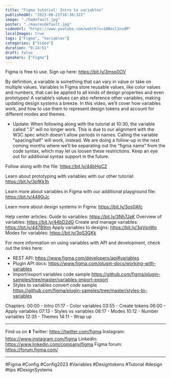 ```yaml
---
title: "Figma tutorial: Intro to variables"
publishedAt: "2023-06-21T16:30:32Z"
image: "./hqdefault.jpg"
poster: "./maxresdefault.jpg"
videoUrl: "https://www.youtube.com/watch?v=1ONxxlJnvdM"
localImages: true
tags: ["Figma", "Variables"]
categories: ["Video"]
duration: "0:14:51"
draft: false
speakers: ["Figma"]
---
```


Figma is free to use. Sign up here: https://bit.ly/3msp0OV

By definition, a variable is something that can vary in value or take on multiple values. Variables in Figma store reusable values, like color values and numbers, that can be applied to all kinds of design properties and even prototypes! A variable’s values can also reference other variables, making updating design systems a breeze. In this video, we’ll cover how variables work, and how to use them to represent design tokens and account for different modes and themes.

- Update: When following along with the tutorial at 10:30, the variable called ".5" will no longer work. This is due to our alignment with the W3C spec which doesn't allow periods in names. Calling the variable "spacing/half" will work, instead.
  We are doing a follow-up in the next coming months where we’ll be separating out the “figma name” from the code syntax, which may let us loosen these restrictions. Keep an eye out for additional syntax support in the future.

Follow along with the file: https://bit.ly/44bHgC2

Learn about prototyping with variables with our other tutorial: https://bit.ly/3pfKk1h

Learn more about variables in Figma with our additional playground file: https://bit.ly/4490iJc

Learn more about design systems in Figma: https://bit.ly/3os0Afc

Help center articles:
Guide to variables: https://bit.ly/3Nh7JaK
Overview of variables: https://bit.ly/44bD2dG
Create and manage variables: https://bit.ly/447B9im
Apply variables to designs: https://bit.ly/3qVsnWo
Modes for variables: https://bit.ly/3qS3GKk

For more information on using variables with API and development, check out the links here:

- REST API: https://www.figma.com/developers/api#variables
- Plugin API docs: https://www.figma.com/plugin-docs/working-with-variables
- Import/export variables code sample https://github.com/figma/plugin-samples/tree/master/variables-import-export
- Styles to variables convert code sample https://github.com/figma/plugin-samples/tree/master/styles-to-variables

Chapters:
00:00 - Intro
01:17 - Color variables
03:55 - Create tokens
06:00 - Apply variables
07:13 - Styles vs variables
08:17 - Modes
10:12 - Number variables
12:35 - Themes
14:11 - Wrap up

---

Find us on ⬇️
Twitter: https://twitter.com/figma
Instagram: https://www.instagram.com/figma
LinkedIn: https://www.linkedin.com/company/figma
Figma forum: https://forum.figma.com/

---

#Figma #Config #Config2023 #Variables #Designtokens #Tutorial #design #tips #DesignSystems
